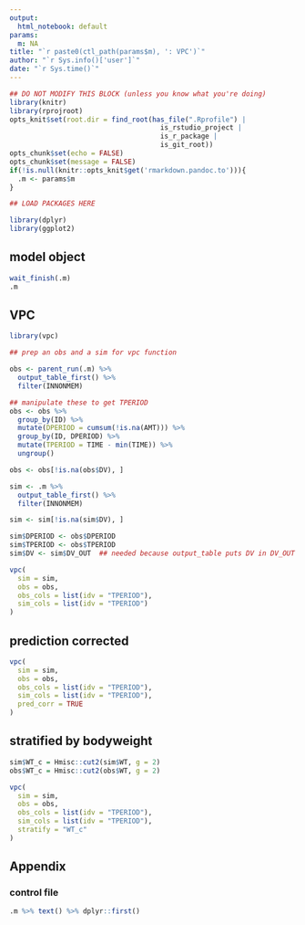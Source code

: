 ```yaml
---
output:
  html_notebook: default
params:
  m: NA
title: "`r paste0(ctl_path(params$m), ': VPC')`"
author: "`r Sys.info()['user']`"
date: "`r Sys.time()`"
---
```


<!-- To run as a notebook: -->
<!--   1. define .m to be your model in your workspace (e.g. .m <- m1) -->
<!--   2. run as normal notebook -->

<!-- To run as a report: -->
<!--   1. Use the nm_render() on your object -->
<!--   (e.g. m1 <- m1 %>% nm_render("path/to/this/report")) -->
<!--   2. see ?nm_render for additional information including results location -->

<!-- To make your own report (this is only a bare template) -->
<!--   1. start with an already run model object (e.g. m1) -->
<!--   2. add code and run as a notebook (see above) to see results -->
<!--   3. when finished, run as a report (see above) to see report -->
<!--   4. use nm_render() to run on other model objects -->


```r
## DO NOT MODIFY THIS BLOCK (unless you know what you're doing)
library(knitr)
library(rprojroot)
opts_knit$set(root.dir = find_root(has_file(".Rprofile") | 
                                     is_rstudio_project | 
                                     is_r_package | 
                                     is_git_root))
opts_chunk$set(echo = FALSE)
opts_chunk$set(message = FALSE)
if(!is.null(knitr::opts_knit$get('rmarkdown.pandoc.to'))){
  .m <- params$m  
}
```

```r
## LOAD PACKAGES HERE

library(dplyr)
library(ggplot2)

```

## model object

```r
wait_finish(.m)
.m
```

## VPC

```r

library(vpc)

## prep an obs and a sim for vpc function

obs <- parent_run(.m) %>%
  output_table_first() %>% 
  filter(INNONMEM)

## manipulate these to get TPERIOD
obs <- obs %>% 
  group_by(ID) %>%
  mutate(DPERIOD = cumsum(!is.na(AMT))) %>%
  group_by(ID, DPERIOD) %>%
  mutate(TPERIOD = TIME - min(TIME)) %>%
  ungroup()

obs <- obs[!is.na(obs$DV), ]

sim <- .m %>%
  output_table_first() %>% 
  filter(INNONMEM)

sim <- sim[!is.na(sim$DV), ]

sim$DPERIOD <- obs$DPERIOD
sim$TPERIOD <- obs$TPERIOD
sim$DV <- sim$DV_OUT  ## needed because output_table puts DV in DV_OUT


```


```r

vpc(
  sim = sim,
  obs = obs,
  obs_cols = list(idv = "TPERIOD"),
  sim_cols = list(idv = "TPERIOD")
)
```

## prediction corrected

```r

vpc(
  sim = sim,
  obs = obs,
  obs_cols = list(idv = "TPERIOD"),
  sim_cols = list(idv = "TPERIOD"),
  pred_corr = TRUE
)

```

## stratified by bodyweight

```r

sim$WT_c = Hmisc::cut2(sim$WT, g = 2)
obs$WT_c = Hmisc::cut2(obs$WT, g = 2)

vpc(
  sim = sim,
  obs = obs,
  obs_cols = list(idv = "TPERIOD"),
  sim_cols = list(idv = "TPERIOD"),
  stratify = "WT_c"
)
```

## Appendix

### control file

```r
.m %>% text() %>% dplyr::first()
```



